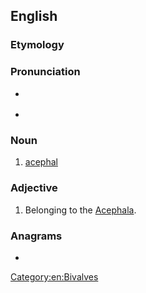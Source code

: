 ==English==

===Etymology===
{{m|mul|Acephala}} {{suffix|en||an}}

===Pronunciation===
* {{a|US}} {{IPA|/eɪˈsɛ.fə.lən/|lang=en}}
* {{audio|En-us-acephalan.ogg|Audio (US)|lang=en}}

===Noun===
{{en-noun}}

# [[acephal]]

===Adjective===
{{en-adj|-}}

# {{lb|en|zoology}} Belonging to the [[Acephala]].

===Anagrams===
* {{anagrams|en|acalephan}}

[[Category:en:Bivalves]]
